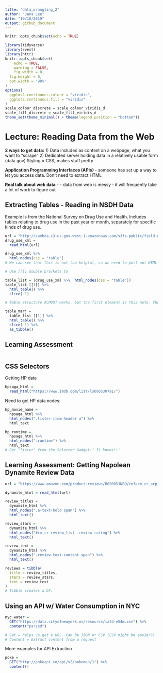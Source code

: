 ```yaml
---
title: "data_wrangling_2"
author: "Jana Lee"
date: "10/10/2019"
output: github_document
---
```


```r
knitr::opts_chunk$set(echo = TRUE)

library(tidyverse)
library(rvest)
library(httr)
knitr::opts_chunk$set(
	echo = TRUE,
	warning = FALSE,
	fig.width = 8, 
  fig.height = 6,
  out.width = "90%"
)
options(
  ggplot2.continuous.colour = "viridis",
  ggplot2.continuous.fill = "viridis"
)
scale_colour_discrete = scale_colour_viridis_d
scale_fill_discrete = scale_fill_viridis_d
theme_set(theme_minimal() + theme(legend.position = "bottom"))
```

# Lecture: Reading Data from the Web
**2 ways to get data:**
  1) Data included as content on a webpage, what you want to "scrape"
  2) Dedicated server holding data in a relatively usable form (data.gov)
Styling = CSS, makes stuff pretty

**Application Programming Interfaces (APIs)** - someone has set up a way to let you access data. Don't need to extract HTML

**Real talk about web data** - 
- data from web is messy
- it will frequently take a lot of work to figure out

## Extracting Tables - Reading in NSDH Data
Example is from the National Survey on Drug Use and Health. Includes tables relating to drug use in the past year or month, separately for specific kinds of drug use.
```r
url = "http://samhda.s3-us-gov-west-1.amazonaws.com/s3fs-public/field-uploads/2k15StateFiles/NSDUHsaeShortTermCHG2015.htm"
drug_use_xml = 
  read_html(url) 

drug_use_xml %>% 
  html_nodes(css = "table")
# We can see that this is not too helpful, so we need to pull out HTML nodes. When using `html_nodes`, we see that there are 15 tables produced.

# Use [[]] double brackets to 

table_list = (drug_use_xml %>%  html_nodes(css = "table"))
table_list [[1]] %>% 
  html_table() %>% 
  slice(-1)

# Table structure ALMOST works, but the first element is this note. The footnote is being extracted as a single data element. Need to take this piece out by slide function

table_marj =
  table_list [[1]] %>% 
  html_table() %>% 
  slice(-1) %>% 
  as_tibble()
```

## Learning Assessment
```r

```


## CSS Selectors
Getting HP data
```r
hpsaga_html = 
  read_html("https://www.imdb.com/list/ls000630791/")
```

Need to get HP data nodes:
```r
hp_movie_name = 
  hpsaga_html %>% 
  html_nodes(".lister-item-header a") %>% 
  html_text

hp_runtime = 
  hpsaga_html %>% 
  html_nodes(".runtime") %>% 
  html_text
# Get "lister" from the Selector Gadget!! It knows!!!
```

## Learning Assessment: Getting Napolean Dynamite Review Data
```r
url = "https://www.amazon.com/product-reviews/B00005JNBQ/ref=cm_cr_arp_d_viewopt_rvwer?ie=UTF8&reviewerType=avp_only_reviews&sortBy=recent&pageNumber=1"

dynamite_html = read_html(url)

review_titles = 
  dynamite_html %>%
  html_nodes(".a-text-bold span") %>%
  html_text()

review_stars = 
  dynamite_html %>%
  html_nodes("#cm_cr-review_list .review-rating") %>%
  html_text()

review_text = 
  dynamite_html %>%
  html_nodes(".review-text-content span") %>%
  html_text()

reviews = tibble(
  title = review_titles,
  stars = review_stars,
  text = review_text
)
# Tibble creates a DF.
```




## Using an API w/ Water Consumption in NYC
```r
nyc_water = 
  GET("https://data.cityofnewyork.us/resource/ia2d-e54m.csv") %>% 
  content("parsed")

# Get = helps us get a URL. Can be JSON or CSV (CSV might be easier?)
# Content = Extract content from a request
```

More examples for API Extraction
```r
poke =
  GET("http://pokeapi.co/api/v2/pokemon/1") %>%
  content()
```





